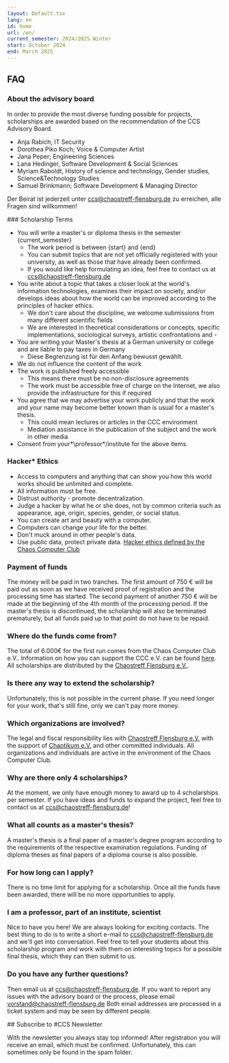```yaml
---
layout: Default.tsx
lang: en
id: home
url: /en/
current_semester: 2024/2025.Winter
start: October 2024
end: March 2025
---
```


<h2 id="faq">FAQ</h2>
<h3 id="about-the-advisory-board">About the advisory board</h3>

In order to provide the most diverse funding possible for projects, scholarships are awarded based on the recommendation of the CCS Advisory Board.

- Anja Rabich; IT Security
- Dorothea Piko Koch; Voice & Computer Artist
- Jana Peper; Engineering Sciences
- Lana Hedinger, Software Development & Social Sciences
- Myriam Raboldt, History of science and technology, Gender studies, Science&Technology Studies
- Samuel Brinkmann; Software Development & Managing Director

Der Beirat ist jederzeit unter ccs@chaostreff-flensburg.de zu erreichen, alle Fragen sind willkommen!

<div id="scholarhip-terms"></div>
### Scholarship Terms

- You will write a master's or diploma thesis in the semester {current_semester}
  - The work period is between {start} and {end}
  - You can submit topics that are not yet officially registered with your university, as well as those that have already been confirmed.
  - If you would like help formulating an idea, feel free to contact us at ccs@chaostreff-flensburg.de
- You write about a topic that takes a closer look at the world's information technologies, examines their impact on society, and/or develops ideas about how the world can be improved according to the principles of hacker ethics.
  - We don't care about the discipline, we welcome submissions from many different scientific fields
  - We are interested in theoretical considerations or concepts, specific implementations, sociological surveys, artistic confrontations and -
- You are writing your Master's thesis at a German university or college and are liable to pay taxes in Germany
  - Diese Begrenzung ist für den Anfang bewusst gewählt.
- We do not influence the content of the work
- The work is published freely accessible
  - This means there must be no non-disclosure agreements
  - The work must be accessible free of charge on the Internet, we also provide the infrastructure for this if required
- You agree that we may advertise your work publicly and that the work and your name may become better known than is usual for a master's thesis.
  - This could mean lectures or articles in the CCC environment
  - Mediation assistance in the publication of the subject and the work in other media
- Consent from your\*\professor\*/institute for the above items.

### Hacker\* Ethics

- Access to computers and anything that can show you how this world works should be unlimited and complete.
- All information must be free.
- Distrust authority - promote decentralization.
- Judge a hacker by what he or she does, not by common criteria such as appearance, age, origin, species, gender, or social status.
- You can create art and beauty with a computer.
- Computers can change your life for the better.
- Don't muck around in other people's data.
- Use public data, protect private data.
  [Hacker ethics defined by the Chaos Computer Club](https://www.ccc.de/en/hackerethik)

### Payment of funds

The money will be paid in two tranches. The first amount of 750 € will be paid out as soon as we have received proof of registration and the processing time has started. The second payment of another 750 € will be made at the beginning of the 4th month of the processing period.
If the master's thesis is discontinued, the scholarship will also be terminated prematurely, but all funds paid up to that point do not have to be repaid.

### Where do the funds come from?

The total of 6.000€ for the first run comes from the Chaos Computer Club e.V.. Information on how you can support the CCC e.V. can be found [here](https://www.ccc.de/de/membership). All scholarships are distributed by the [Chaostreff Flensburg e.V.](https://chaostreff-flensburg.de/).

### Is there any way to extend the scholarship?

Unfortunately, this is not possible in the current phase. If you need longer for your work, that's still fine, only we can't pay more money.

### Which organizations are involved?

The legal and fiscal responsibility lies with [Chaostreff Flensburg e.V.](https://chaostreff-flensburg.de/) with the support of [Chaotikum e.V.](https://chaotikum.org/verein/) and other committed individuals. All organizations and individuals are active in the environment of the Chaos Computer Club.

### Why are there only 4 scholarships?

At the moment, we only have enough money to award up to 4 scholarships per semester. If you have ideas and funds to expand the project, feel free to contact us at ccs@chaostreff-flensburg.de!

### What all counts as a master's thesis?

A master's thesis is a final paper of a master's degree program according to the requirements of the respective examination regulations.
Funding of diploma theses as final papers of a diploma course is also possible.

### For how long can I apply?

There is no time limit for applying for a scholarship. Once all the funds have been awarded, there will be no more opportunities to apply.

### I am a professor, part of an institute, scientist

Nice to have you here! We are always looking for exciting contacts. The best thing to do is to write a short e-mail to ccs@chaostreff-flensburg.de and we'll get into conversation.
Feel free to tell your students about this scholarship program and work with them on interesting topics for a possible final thesis, which they can then submit to us.

### Do you have any further questions?

Then email us at ccs@chaostreff-flensburg.de. If you want to report any issues with the advisory board or the process, please email vorstand@chaostreff-flensburg.de Both email addresses are processed in a ticket system and may be seen by different people.

<div id="subscribe"></div>
## Subscribe to #CCS Newsletter

With the newsletter you always stay top informed! After registration you will receive an email, which must be confirmed. Unfortunately, this can sometimes only be found in the spam folder.

